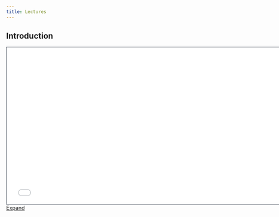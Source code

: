 ```yaml
---
title: Lectures
---
```


## Introduction

```{=html}
  <div class="embed-container">
    <iframe class="slide deck" src="00-Introduction/000-compile.html" height="420" width="750" style="border: 1px solid #2e3846;"></iframe>
  </div>
  <a class="btn btn-primary btn-lg cv-download" href="00-Introduction/000-compile.qmd" target="_blank">
    <i class="fa-solid fa-file-arrow-down"></i>Expand
  </a>
```
